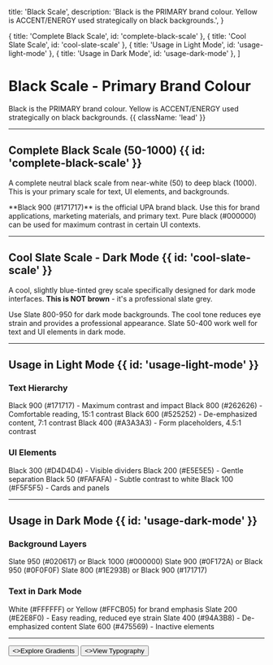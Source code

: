
  title: 'Black Scale',
  description:
    'Black is the PRIMARY brand colour. Yellow is ACCENT/ENERGY used strategically on black backgrounds.',
}

  { title: 'Complete Black Scale', id: 'complete-black-scale' },
  { title: 'Cool Slate Scale', id: 'cool-slate-scale' },
  { title: 'Usage in Light Mode', id: 'usage-light-mode' },
  { title: 'Usage in Dark Mode', id: 'usage-dark-mode' },
]

<HeroPattern />

# Black Scale - Primary Brand Colour

Black is the PRIMARY brand colour. Yellow is ACCENT/ENERGY used strategically on black backgrounds. {{ className: 'lead' }}

---

## Complete Black Scale (50-1000) {{ id: 'complete-black-scale' }}

A complete neutral black scale from near-white (50) to deep black (1000). This is your primary scale for text, UI elements, and backgrounds.

<div className="not-prose mt-6">
  <ColorScale
    colors={[
      { name: 'Black 50', hex: '#FAFAFA', description: 'Lightest grey' },
      { name: 'Black 100', hex: '#F5F5F5' },
      { name: 'Black 200', hex: '#E5E5E5' },
      { name: 'Black 300', hex: '#D4D4D4' },
      { name: 'Black 400', hex: '#A3A3A3' },
      { name: 'Black 500', hex: '#737373' },
      { name: 'Black 600', hex: '#525252' },
      { name: 'Black 700', hex: '#404040' },
      { name: 'Black 800', hex: '#262626' },
      { name: 'Black 900', hex: '#171717', description: 'Brand black' },
      { name: 'Black 950', hex: '#0F0F0F' },
      { name: 'Black 1000', hex: '#000000', description: 'Pure black' },
    ]}
    columns={4}
  />
</div>

<Note>
  **Black 900 (#171717)** is the official UPA brand black. Use this for brand applications, marketing materials, and primary text. Pure black (#000000) can be used for maximum contrast in certain UI contexts.
</Note>

---

## Cool Slate Scale - Dark Mode {{ id: 'cool-slate-scale' }}

A cool, slightly blue-tinted grey scale specifically designed for dark mode interfaces. **This is NOT brown** - it's a professional slate grey.

<div className="not-prose mt-6">
  <ColorScale
    colors={[
      { name: 'Slate 50', hex: '#F8FAFC' },
      { name: 'Slate 100', hex: '#F1F5F9' },
      { name: 'Slate 200', hex: '#E2E8F0' },
      { name: 'Slate 300', hex: '#CBD5E1' },
      { name: 'Slate 400', hex: '#94A3B8' },
      { name: 'Slate 500', hex: '#64748B' },
      { name: 'Slate 600', hex: '#475569' },
      { name: 'Slate 700', hex: '#334155' },
      { name: 'Slate 800', hex: '#1E293B', description: 'Dark mode BG' },
      { name: 'Slate 900', hex: '#0F172A' },
      { name: 'Slate 950', hex: '#020617', description: 'Darkest slate' },
    ]}
    columns={4}
  />
</div>

<Note>
  Use Slate 800-950 for dark mode backgrounds. The cool tone reduces eye strain and provides a professional appearance. Slate 50-400 work well for text and UI elements in dark mode.
</Note>

---

## Usage in Light Mode {{ id: 'usage-light-mode' }}

### Text Hierarchy

<Properties>
  <Property name="Headings">
    Black 900 (#171717) - Maximum contrast and impact
  </Property>
  <Property name="Body Text">
    Black 800 (#262626) - Comfortable reading, 15:1 contrast
  </Property>
  <Property name="Secondary Text">
    Black 600 (#525252) - De-emphasized content, 7:1 contrast
  </Property>
  <Property name="Placeholder Text">
    Black 400 (#A3A3A3) - Form placeholders, 4.5:1 contrast
  </Property>
</Properties>

### UI Elements

<Properties>
  <Property name="Borders (Strong)">
    Black 300 (#D4D4D4) - Visible dividers
  </Property>
  <Property name="Borders (Subtle)">
    Black 200 (#E5E5E5) - Gentle separation
  </Property>
  <Property name="Backgrounds (Light)">
    Black 50 (#FAFAFA) - Subtle contrast to white
  </Property>
  <Property name="Backgrounds (Medium)">
    Black 100 (#F5F5F5) - Cards and panels
  </Property>
</Properties>

---

## Usage in Dark Mode {{ id: 'usage-dark-mode' }}

### Background Layers

<Properties>
  <Property name="Base Background">
    Slate 950 (#020617) or Black 1000 (#000000)
  </Property>
  <Property name="Elevated Cards">
    Slate 900 (#0F172A) or Black 950 (#0F0F0F)
  </Property>
  <Property name="Raised Elements">
    Slate 800 (#1E293B) or Black 900 (#171717)
  </Property>
</Properties>

### Text in Dark Mode

<Properties>
  <Property name="Headings">
    White (#FFFFFF) or Yellow (#FFCB05) for brand emphasis
  </Property>
  <Property name="Body Text">
    Slate 200 (#E2E8F0) - Easy reading, reduced eye strain
  </Property>
  <Property name="Secondary Text">
    Slate 400 (#94A3B8) - De-emphasized content
  </Property>
  <Property name="Disabled Text">
    Slate 600 (#475569) - Inactive elements
  </Property>
</Properties>

---

<div className="not-prose mt-12 flex gap-3">
  <Button href="/gradients" arrow="right">
    <>Explore Gradients</>
  </Button>
  <Button href="/typography" variant="outline">
    <>View Typography</>
  </Button>
</div>
